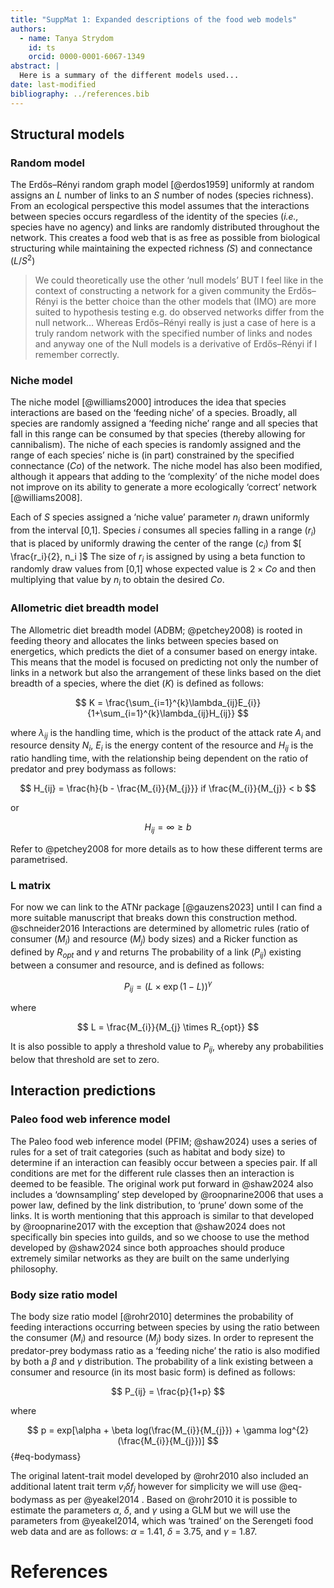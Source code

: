 ```yaml
---
title: "SuppMat 1: Expanded descriptions of the food web models"
authors:
  - name: Tanya Strydom
    id: ts
    orcid: 0000-0001-6067-1349
abstract: |
  Here is a summary of the different models used...
date: last-modified
bibliography: ../references.bib
---
```


## Structural models

### Random model

The Erdős–Rényi random graph model [@erdos1959] uniformly at random assigns an $L$ number of links to an $S$ number of nodes (species richness). From an ecological perspective this model assumes that the interactions between species occurs regardless of the identity of the species (*i.e.,* species have no agency) and links are randomly distributed throughout the network. This creates a food web that is as free as possible from biological structuring while maintaining the expected richness *(*$S$) and connectance ($L/S^2$)

> We could theoretically use the other 'null models' BUT I feel like in the context of constructing a network for a given community the Erdős–Rényi is the better choice than the other models that (IMO) are more suited to hypothesis testing e.g. do observed networks differ from the null network... Whereas Erdős–Rényi really is just a case of here is a truly random network with the specified number of links and nodes and anyway one of the Null models is a derivative of Erdős–Rényi if I remember correctly.

### Niche model

The niche model [@williams2000] introduces the idea that species interactions are based on the 'feeding niche' of a species. Broadly, all species are randomly assigned a 'feeding niche' range and all species that fall in this range can be consumed by that species (thereby allowing for cannibalism). The niche of each species is randomly assigned and the range of each species' niche is (in part) constrained by the specified connectance ($Co$) of the network. The niche model has also been modified, although it appears that adding to the 'complexity' of the niche model does not improve on its ability to generate a more ecologically 'correct' network [@williams2008].

Each of $S$ species assigned a ‘niche value’ parameter $n_i$ drawn uniformly from the interval \[0,1\]. Species $i$ consumes all species falling in a range ($r_i$) that is placed by uniformly drawing the center of the range ($c_i$) from $[ \frac{r_i}{2}, n_i ]$ The size of $r_i$ is assigned by using a beta function to randomly draw values from \[0,1\] whose expected value is $2 \times Co$ and then multiplying that value by $n_i$ to obtain the desired $Co$.

### Allometric diet breadth model

The Allometric diet breadth model (ADBM; @petchey2008) is rooted in feeding theory and allocates the links between species based on energetics, which predicts the diet of a consumer based on energy intake. This means that the model is focused on predicting not only the number of links in a network but also the arrangement of these links based on the diet breadth of a species, where the diet ($K$) is defined as follows:

$$
K = \frac{\sum_{i=1}^{k}\lambda_{ij}E_{i}}{1+\sum_{i=1}^{k}\lambda_{ij}H_{ij}}
$$

where $\lambda_{ij}$ is the handling time, which is the product of the attack rate $A_{i}$ and resource density $N_{i}$, $E_{i}$ is the energy content of the resource and $H_{ij}$ is the ratio handling time, with the relationship being dependent on the ratio of predator and prey bodymass as follows:

$$
H_{ij} = \frac{h}{b - \frac{M_{i}}{M_{j}}} if \frac{M_{i}}{M_{j}} < b
$$

or

$$
H_{ij} = \infty \geq b
$$

Refer to @petchey2008 for more details as to how these different terms are parametrised.

### L matrix

For now we can link to the ATNr package [@gauzens2023] until I can find a more suitable manuscript that breaks down this construction method. @schneider2016 Interactions are determined by allometric rules (ratio of consumer ($M_{i}$) and resource ($M_{j}$) body sizes) and a Ricker function as defined by $R_{opt}$ and $\gamma$ and returns The probability of a link ($P_{ij}$) existing between a consumer and resource, and is defined as follows:

$$
P_{ij} = (L \times \exp(1 - L))^{\gamma}
$$

where

$$
L = \frac{M_{i}}{M_{j} \times R_{opt}}
$$

It is also possible to apply a threshold value to $P_{ij}$, whereby any probabilities below that threshold are set to zero.

## Interaction predictions

### Paleo food web inference model

The Paleo food web inference model (PFIM; @shaw2024) uses a series of rules for a set of trait categories (such as habitat and body size) to determine if an interaction can feasibly occur between a species pair. If all conditions are met for the different rule classes then an interaction is deemed to be feasible. The original work put forward in @shaw2024 also includes a 'downsampling' step developed by @roopnarine2006 that uses a power law, defined by the link distribution, to 'prune' down some of the links. It is worth mentioning that this approach is similar to that developed by @roopnarine2017 with the exception that @shaw2024 does not specifically bin species into guilds, and so we choose to use the method developed by @shaw2024 since both approaches should produce extremely similar networks as they are built on the same underlying philosophy.

### Body size ratio model

The body size ratio model [@rohr2010] determines the probability of feeding interactions occurring between species by using the ratio between the consumer ($M_{i}$) and resource ($M_{j}$) body sizes. In order to represent the predator-prey bodymass ratio as a 'feeding niche' the ratio is also modified by both a $\beta$ and $\gamma$ distribution. The probability of a link existing between a consumer and resource (in its most basic form) is defined as follows:

$$
P_{ij} = \frac{p}{1+p}
$$

where

$$
p = exp[\alpha + \beta log(\frac{M_{i}}{M_{j}}) + \gamma log^{2}(\frac{M_{i}}{M_{j}})]
$$ {#eq-bodymass}

The original latent-trait model developed by @rohr2010 also included an additional latent trait term $v_{i} \delta f_{j}$ however for simplicity we will use @eq-bodymass as per @yeakel2014 . Based on @rohr2010 it is possible to estimate the parameters $\alpha$, $\delta$, and $\gamma$ using a GLM but we will use the parameters from @yeakel2014, which was 'trained' on the Serengeti food web data and are as follows: $\alpha$ = 1.41, $\delta$ = 3.75, and $\gamma$ = 1.87.

# References {.unnumbered}

::: {#refs}
:::